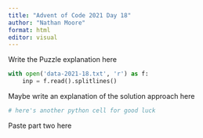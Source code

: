 ```yaml
---
title: "Advent of Code 2021 Day 18"
author: "Nathan Moore"
format: html
editor: visual
---
```


Write the Puzzle explanation here

```python

with open('data-2021-18.txt', 'r') as f:
    inp = f.read().splitlines()

```

Maybe write an explanation of the solution approach here

```python
# here's another python cell for good luck

```

Paste part two here
